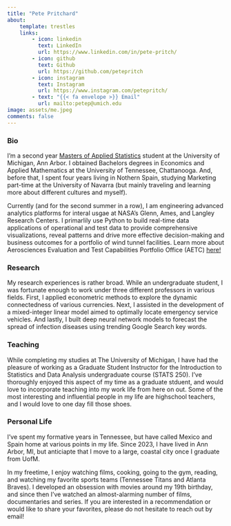 ```yaml
---
title: "Pete Pritchard"
about:
    template: trestles
    links:
        - icon: linkedin
          text: LinkedIn
          url: https://www.linkedin.com/in/pete-pritch/
        - icon: github
          text: Github
          url: https://github.com/petepritch
        - icon: instagram
          text: Instagram
          url: https://www.instagram.com/petepritch/
        - text: "{{< fa envelope >}} Email"
          url: mailto:petep@umich.edu
image: assets/me.jpeg
comments: false
---
```


### Bio

I'm a second year [Masters of Applied Statistics](https://lsa.umich.edu/stats/masters_students/mastersprograms/applied-stats-masters-program.html) student at the University of Michigan, Ann Arbor. I obtained Bachelors degrees in Economics and Applied Mathematics at the University of Tennessee, Chattanooga. And, before that, I spent four years living in Nothern Spain, studying Marketing part-time at the University of Navarra (but mainly traveling and learning more about different cultures and myself). 

Currently (and for the second summer in a row), I am engineering advanced analytics platforms for interal usgae at NASA's Glenn, Ames, and Langley Research Centers. I primarlily use Python to build real-time data applications of operational and test data to provide comprehensive
visualizations, reveal patterns and drive more effective decision-making and business outcomes for a portfolio of wind tunnel facilities. Learn more about Aerosciences Evaluation and Test Capabilities Portfolio Office (AETC) [here!](https://www.nasa.gov/directorates/armd/aetc/)

### Research

My research experiences is rather broad. While an undergraduate student, I was fortunate enough to work under three different professors in various fields. First, I applied econometric methods to explore the dynamic connectedness of various currencies. Next, I assisted in the development of a mixed-integer linear model aimed to optimally locate emergency service vehicles. And lastly, I built deep neural network models to forecast the spread of infection diseases using trending Google Search key words. 

### Teaching

While completing my studies at The University of Michigan, I have had the pleasure of working as a Graduate Student Instructor for the Introduction to Statistics and Data Analysis undergraduate course (STATS 250). I've thoroughly enjoyed this aspect of my time as a graduate stduent, and would love to incorporate teaching into my work life from here on out. Some of the most interesting and influential people in my life are highschool teachers, and I would love to one day fill those shoes.

### Personal Life

I've spent my formative years in Tennessee, but have called Mexico and Spain home at various points in my life. Since 2023, I have lived in Ann Arbor, MI, but anticiapte that I move to a large, coastal city once I graduate from UofM.

In my freetime, I enjoy watching films, cooking, going to the gym, reading, and watching my favorite sports teams (Tennessee Titans and Atlanta Braves). I developed an obsession with movies around my 19th birthday, and since then I've watched an almost-alarming number of films, documentaries and series. If you are interested in a recommendation or would like to share your favorites, please do not hesitate to reach out by email!
